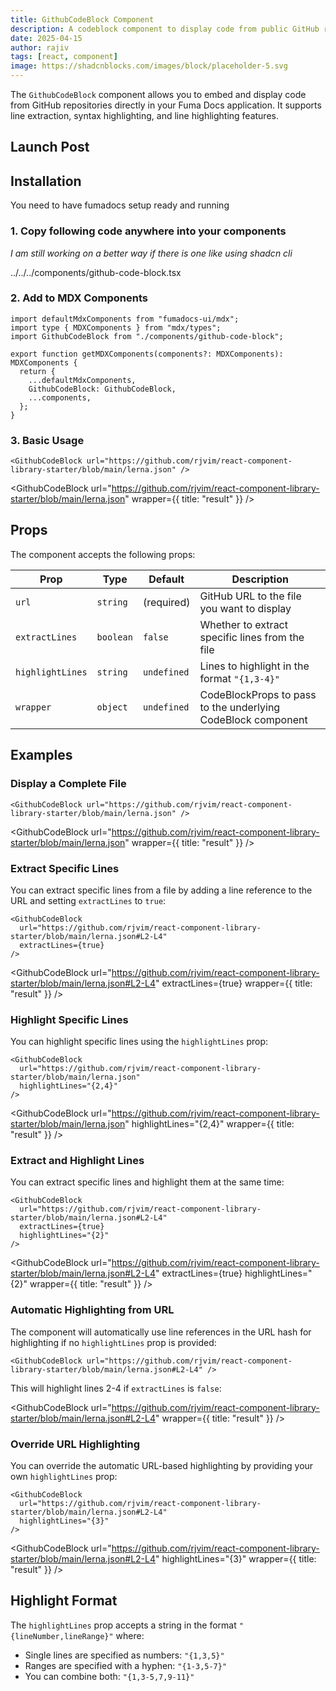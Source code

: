 ```yaml
---
title: GithubCodeBlock Component
description: A codeblock component to display code from public GitHub repositories in Fuma Docs
date: 2025-04-15
author: rajiv
tags: [react, component]
image: https://shadcnblocks.com/images/block/placeholder-5.svg
---
```


The `GithubCodeBlock` component allows you to embed and display code from GitHub repositories directly in your Fuma Docs application. It supports line extraction, syntax highlighting, and line highlighting features.

## Launch Post

<XEmbed url="https://x.com/rjv_im/status/1912033485285376492" width={325} />

## Installation

You need to have fumadocs setup ready and running

### 1. Copy following code anywhere into your components

_I am still working on a better way if there is one like using shadcn cli_

<include lang="tsx" meta='title="github-code-block.tsx"'>
  ../../../components/github-code-block.tsx
</include>

### 2. Add to MDX Components

```tsx title="mdx-components.tsx"
import defaultMdxComponents from "fumadocs-ui/mdx";
import type { MDXComponents } from "mdx/types";
import GithubCodeBlock from "./components/github-code-block";

export function getMDXComponents(components?: MDXComponents): MDXComponents {
  return {
    ...defaultMdxComponents,
    GithubCodeBlock: GithubCodeBlock,
    ...components,
  };
}
```

### 3. Basic Usage

```tsx title="usage"
<GithubCodeBlock url="https://github.com/rjvim/react-component-library-starter/blob/main/lerna.json" />
```

<GithubCodeBlock
  url="https://github.com/rjvim/react-component-library-starter/blob/main/lerna.json"
  wrapper={{ title: "result" }}
/>

## Props

The component accepts the following props:

| Prop             | Type      | Default     | Description                                                  |
| ---------------- | --------- | ----------- | ------------------------------------------------------------ |
| `url`            | `string`  | (required)  | GitHub URL to the file you want to display                   |
| `extractLines`   | `boolean` | `false`     | Whether to extract specific lines from the file              |
| `highlightLines` | `string`  | `undefined` | Lines to highlight in the format `"{1,3-4}"`                 |
| `wrapper`        | `object`  | `undefined` | CodeBlockProps to pass to the underlying CodeBlock component |

## Examples

### Display a Complete File

```tsx title="usage"
<GithubCodeBlock url="https://github.com/rjvim/react-component-library-starter/blob/main/lerna.json" />
```

<GithubCodeBlock
  url="https://github.com/rjvim/react-component-library-starter/blob/main/lerna.json"
  wrapper={{ title: "result" }}
/>

### Extract Specific Lines

You can extract specific lines from a file by adding a line reference to the URL and setting `extractLines` to `true`:

```tsx title="usage"
<GithubCodeBlock
  url="https://github.com/rjvim/react-component-library-starter/blob/main/lerna.json#L2-L4"
  extractLines={true}
/>
```

<GithubCodeBlock
  url="https://github.com/rjvim/react-component-library-starter/blob/main/lerna.json#L2-L4"
  extractLines={true}
  wrapper={{ title: "result" }}
/>

### Highlight Specific Lines

You can highlight specific lines using the `highlightLines` prop:

```tsx title="usage"
<GithubCodeBlock
  url="https://github.com/rjvim/react-component-library-starter/blob/main/lerna.json"
  highlightLines="{2,4}"
/>
```

<GithubCodeBlock
  url="https://github.com/rjvim/react-component-library-starter/blob/main/lerna.json"
  highlightLines="{2,4}"
  wrapper={{ title: "result" }}
/>

### Extract and Highlight Lines

You can extract specific lines and highlight them at the same time:

```tsx title="usage"
<GithubCodeBlock
  url="https://github.com/rjvim/react-component-library-starter/blob/main/lerna.json#L2-L4"
  extractLines={true}
  highlightLines="{2}"
/>
```

<GithubCodeBlock
  url="https://github.com/rjvim/react-component-library-starter/blob/main/lerna.json#L2-L4"
  extractLines={true}
  highlightLines="{2}"
  wrapper={{ title: "result" }}
/>

### Automatic Highlighting from URL

The component will automatically use line references in the URL hash for highlighting if no `highlightLines` prop is provided:

```tsx title="usage"
<GithubCodeBlock url="https://github.com/rjvim/react-component-library-starter/blob/main/lerna.json#L2-L4" />
```

This will highlight lines 2-4 if `extractLines` is `false`:

<GithubCodeBlock
  url="https://github.com/rjvim/react-component-library-starter/blob/main/lerna.json#L2-L4"
  wrapper={{ title: "result" }}
/>

### Override URL Highlighting

You can override the automatic URL-based highlighting by providing your own `highlightLines` prop:

```tsx title="usage"
<GithubCodeBlock
  url="https://github.com/rjvim/react-component-library-starter/blob/main/lerna.json#L2-L4"
  highlightLines="{3}"
/>
```

<GithubCodeBlock
  url="https://github.com/rjvim/react-component-library-starter/blob/main/lerna.json#L2-L4"
  highlightLines="{3}"
  wrapper={{ title: "result" }}
/>

## Highlight Format

The `highlightLines` prop accepts a string in the format `"{lineNumber,lineRange}"` where:

- Single lines are specified as numbers: `"{1,3,5}"`
- Ranges are specified with a hyphen: `"{1-3,5-7}"`
- You can combine both: `"{1,3-5,7,9-11}"`
